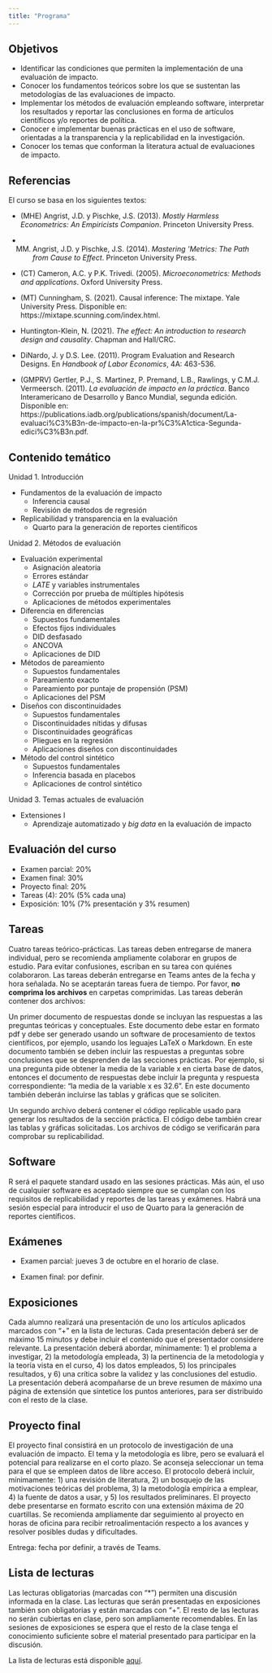 ```yaml
---
title: "Programa"
---
```



## Objetivos

*	Identificar las condiciones que permiten la implementación de una evaluación de impacto.
*	Conocer los fundamentos teóricos sobre los que se sustentan las metodologías de las evaluaciones de impacto.
*	Implementar los métodos de evaluación empleando software, interpretar los resultados y reportar las conclusiones en forma de artículos científicos y/o reportes de política.
*	Conocer e implementar buenas prácticas en el uso de software, orientadas a la transparencia y la replicabilidad en la investigación.
*	Conocer los temas que conforman la literatura actual de evaluaciones de impacto.


## Referencias

El curso se basa en los siguientes textos:

* (MHE) Angrist, J.D. y Pischke, J.S. (2013). *Mostly Harmless Econometrics: An Empiricists Companion*. Princeton University Press.

* (MM) Angrist, J.D. y Pischke, J.S. (2014). *Mastering 'Metrics: The Path from Cause to Effect*. Princeton University Press.

* (CT) Cameron, A.C. y P.K. Trivedi. (2005). *Microeconometrics: Methods and applications*. Oxford University Press.

* (MT) Cunningham, S. (2021). Causal inference: The mixtape. Yale University Press. Disponible en: https://mixtape.scunning.com/index.html.

* Huntington-Klein, N. (2021). *The effect: An introduction to research design and causality*. Chapman and Hall/CRC.

* DiNardo, J. y D.S. Lee. (2011). Program Evaluation and Research Designs. En *Handbook of Labor Economics*, 4A: 463-536.

* (GMPRV) Gertler, P.J., S. Martinez, P. Premand, L.B., Rawlings, y C.M.J. Vermeersch. (2011). *La evaluación de impacto en la práctica*. Banco Interamericano de Desarrollo y Banco Mundial, segunda edición. Disponible en: https://publications.iadb.org/publications/spanish/document/La-evaluaci%C3%B3n-de-impacto-en-la-pr%C3%A1ctica-Segunda-edici%C3%B3n.pdf.

## Contenido temático

Unidad 1. Introducción

* Fundamentos de la evaluación de impacto
  - Inferencia causal
  - Revisión de métodos de regresión
  
* Replicabilidad y transparencia en la evaluación
  - Quarto para la generación de reportes científicos

Unidad 2. Métodos de evaluación

* Evaluación experimental
  - Asignación aleatoria
  - Errores estándar
  - *LATE* y variables instrumentales
  - Corrección por prueba de múltiples hipótesis
  - Aplicaciones de métodos experimentales


* Diferencia en diferencias
  - Supuestos fundamentales
  - Efectos fijos individuales
  - DID desfasado
  - ANCOVA
  - Aplicaciones de DID

* Métodos de pareamiento
  - Supuestos fundamentales
  - Pareamiento exacto
  - Pareamiento por puntaje de propensión (PSM)
  - Aplicaciones del PSM

* Diseños con discontinuidades
  - Supuestos fundamentales
  - Discontinuidades nítidas y difusas
  - Discontinuidades geográficas
  - Pliegues en la regresión
  - Aplicaciones diseños con discontinuidades

* Método del control sintético
  - Supuestos fundamentales
  - Inferencia basada en placebos
  - Aplicaciones de control sintético

Unidad 3. Temas actuales de evaluación

* Extensiones I
  - Aprendizaje automatizado y _big data_ en la evaluación de impacto


## Evaluación del curso

+ Examen parcial: 20%
+ Examen final: 30%
+ Proyecto final: 20%
+ Tareas (4): 20% (5% cada una)
+ Exposición: 10% (7% presentación y 3% resumen)


## Tareas

Cuatro tareas teórico-prácticas. Las tareas deben entregarse de manera individual, pero se recomienda ampliamente colaborar en grupos de estudio. Para evitar confusiones, escriban en su tarea con quiénes colaboraron. Las tareas deberán entregarse en Teams antes de la fecha y hora señalada. No se aceptarán tareas fuera de tiempo. Por favor, **no comprima los archivos** en carpetas comprimidas. Las tareas deberán contener dos archivos:

Un primer documento de respuestas donde se incluyan las respuestas a las preguntas teóricas y conceptuales. Este documento debe estar en formato pdf y debe ser generado usando un software de procesamiento de textos científicos, por ejemplo, usando los leguajes LaTeX o Markdown. En este documento también se deben incluir las respuestas a preguntas sobre conclusiones que se desprenden de las secciones prácticas. Por ejemplo, si una pregunta pide obtener la media de la variable x en cierta base de datos, entonces el documento de respuestas debe incluir la pregunta y respuesta correspondiente: “la media de la variable x es 32.6”. En este documento también deberán incluirse las tablas y gráficas que se soliciten.

Un segundo archivo deberá contener el código replicable usado para generar los resultados de la sección práctica. El código debe también crear las tablas y gráficas solicitadas. Los archivos de código se verificarán para comprobar su replicabilidad.


## Software

R será el paquete standard usado en las sesiones prácticas. Más aún, el uso de cualquier software es aceptado siempre que se cumplan con los requisitos de replicabilidad y reportes de las tareas y exámenes. Habrá una sesión especial para introducir el uso de Quarto para la generación de reportes científicos.

## Exámenes
  
* Examen parcial: jueves 3 de octubre en el horario de clase.

* Examen final: por definir.


## Exposiciones

Cada alumno realizará una presentación de uno los artículos aplicados marcados con “+” en la lista de lecturas. Cada presentación deberá ser de máximo 15 minutos y debe incluir el contenido que el presentador considere relevante. La presentación deberá abordar, mínimamente: 1) el problema a investigar, 2) la metodología empleada, 3) la pertinencia de la metodología y la teoría vista en el curso, 4) los datos empleados, 5) los principales resultados, y 6) una crítica sobre la validez y las conclusiones del estudio. La presentación deberá acompañarse de un breve resumen de máximo una página de extensión que sintetice los puntos anteriores, para ser distribuido con el resto de la clase.

## Proyecto final

El proyecto final consistirá en un protocolo de investigación de una evaluación de impacto. El tema y la metodología es libre, pero se evaluará el potencial para realizarse en el corto plazo. Se aconseja seleccionar un tema para el que se empleen datos de libre acceso. El protocolo deberá incluir, mínimamente: 1) una revisión de literatura, 2) un bosquejo de las motivaciones teóricas del problema, 3) la metodología empírica a emplear, 4) la fuente de datos a usar, y 5) los resultados preliminares. El proyecto debe presentarse en formato escrito con una extensión máxima de 20 cuartillas. Se recomienda ampliamente dar seguimiento al proyecto en horas de oficina para recibir retroalimentación respecto a los avances y resolver posibles dudas y dificultades.

Entrega: fecha por definir, a través de Teams.

## Lista de lecturas

Las lecturas obligatorias (marcadas con “*”) permiten una discusión informada en la clase. Las lecturas que serán presentadas en exposiciones también son obligatorias y están marcadas con “+”. El resto de las lecturas no serán cubiertas en clase, pero son ampliamente recomendables. En las sesiones de exposiciones se espera que el resto de la clase tenga el conocimiento suficiente sobre el material presentado para participar en la discusión.

La lista de lecturas está disponible [aquí](https://rojasirvin.github.io/evaluacion-de-programas/lecturas.html).
